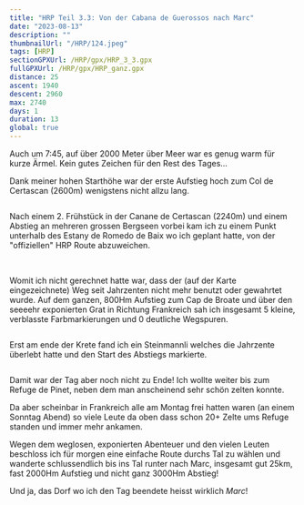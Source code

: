 ```yaml
---
title: "HRP Teil 3.3: Von der Cabana de Guerossos nach Marc"
date: "2023-08-13"
description: ""
thumbnailUrl: "/HRP/124.jpeg"
tags: [HRP]
sectionGPXUrl: /HRP/gpx/HRP_3_3.gpx
fullGPXUrl: /HRP/gpx/HRP_ganz.gpx
distance: 25
ascent: 1940
descent: 2960
max: 2740
days: 1
duration: 13
global: true
---
```


Auch um 7:45, auf über 2000 Meter über Meer war es genug warm für kurze Ärmel. Kein gutes Zeichen für den Rest des Tages...

Dank meiner hohen Starthöhe war der erste Aufstieg hoch zum Col de Certascan (2600m) wenigstens nicht allzu lang.

<Img imageUrl="/HRP/121.jpeg" description="" />

Nach einem 2. Frühstück in der Canane de Certascan (2240m) und einem Abstieg an mehreren grossen Bergseen vorbei kam ich zu einem Punkt unterhalb des Estany de Romedo de Baix wo ich geplant hatte, von der "offiziellen" HRP Route abzuweichen.

<Img imageUrl="/HRP/122.jpeg" description="" />

<Img imageUrl="/HRP/123.jpeg" description="" />

Womit ich nicht gerechnet hatte war, dass der (auf der Karte eingezeichnete) Weg seit Jahrzenten nicht mehr benutzt oder gewahrtet wurde. Auf dem ganzen, 800Hm Aufstieg zum Cap de Broate und über den seeeehr exponierten Grat in Richtung Frankreich sah ich insgesamt 5 kleine, verblasste Farbmarkierungen und 0 deutliche Wegspuren.

<Img
	imageUrl="/HRP/124.jpeg"
	description="Lac de Certascan (und Cabane) weit hinten sichtbar"
/>

Erst am ende der Krete fand ich ein Steinmannli welches die Jahrzente überlebt hatte und den Start des Abstiegs markierte.

<Img imageUrl="/HRP/125.jpeg" description="Links Frankreich, rechts Spanien" />

Damit war der Tag aber noch nicht zu Ende! Ich wollte weiter bis zum Refuge de Pinet, neben dem man anscheinend sehr schön zelten konnte.

Da aber scheinbar in Frankreich alle am Montag frei hatten waren (an einem Sonntag Abend) so viele Leute da oben dass schon 20+ Zelte ums Refuge standen und immer mehr ankamen.

Wegen dem weglosen, exponierten Abenteuer und den vielen Leuten beschloss ich für morgen eine einfache Route durchs Tal zu wählen und wanderte schlussendlich bis ins Tal runter nach Marc, insgesamt gut 25km, fast 2000Hm Aufstieg und nicht ganz 3000Hm Abstieg!

Und ja, das Dorf wo ich den Tag beendete heisst wirklich _Marc_!
